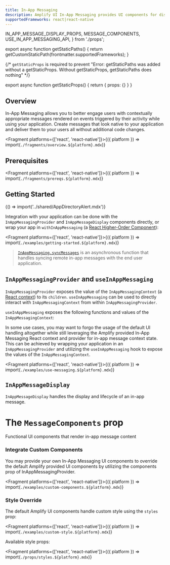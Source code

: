```yaml
---
title: In-App Messaging
description: Amplify UI In-App Messaging provides UI components for displaying in-app messages.
supportedFrameworks: react|react-native
---
```



  IN_APP_MESSAGE_DISPLAY_PROPS, 
  MESSAGE_COMPONENTS, 
  USE_IN_APP_MESSAGING_API, 
} from './props';

export async function getStaticPaths() {
  return getCustomStaticPath(frontmatter.supportedFrameworks);
}

{/*  `getStaticProps` is required to prevent "Error: getStaticPaths was added without a getStaticProps. Without getStaticProps, getStaticPaths does nothing" */}

export async function getStaticProps() {
  return { props: {} }
}

## Overview

In-App Messaging allows you to better engage users with contextually appropriate messages rendered on events triggered by their activity while using your application. Create messages that look native to your application and deliver them to your users all without additional code changes.

<Fragment platforms={['react', 'react-native']}>{({ platform }) => import(`./fragments/overview.${platform}.mdx`)}</Fragment>

## Prerequisites

<Fragment platforms={['react', 'react-native']}>{({ platform }) => import(`./fragments/prereqs.${platform}.mdx`)}</Fragment>

## Getting Started

<Fragment>{() => import('../shared/AppDirectoryAlert.mdx')}</Fragment>

Integration with your application can be done with the `InAppMessagingProvider` and `InAppMessageDisplay` components directly, 
or wrap your app in `withInAppMessaging` (a [React Higher-Order Component](https://legacy.reactjs.org/docs/higher-order-components.html)):

<Fragment platforms={['react', 'react-native']}>{({ platform }) => import(`./examples/getting-started.${platform}.mdx`)}</Fragment>

>[`InAppMessaging.syncMessages`](https://docs.amplify.aws/lib/in-app-messaging/sync-messages/q/platform/react-native) is an asynchronous function that handles syncing remote in-app messages with the end user application.

## `InAppMessagingProvider` and `useInAppMessaging`

`InAppMessagingProvider` exposes the value of the `InAppMessagingContext` (a [React context](https://legacy.reactjs.org/docs/context.html)) 
to its `children`. `useInAppMessaging` can be used to directly interact with `InAppMessagingContext` from within `InAppMessagingProvider`.

`useInAppMessaging` exposes the following functions and values of the `InAppMessagingContext`:

<ReactPropsTable props={USE_IN_APP_MESSAGING_API} />

In some use cases, you may want to forgo the usage of the default UI handling altogether while still leveraging the Amplify provided In-App Messaging React context and provider for in-app message context state. This can be achieved by wrapping your application in an `InAppMessagingProvider` and utilizing the `useInAppMessaging` hook to expose the values of the `InAppMessagingContext`.

<Fragment platforms={['react', 'react-native']}>{({ platform }) => import(`./examples/use-messaging.${platform}.mdx`)}</Fragment>

## `InAppMessageDisplay`

`InAppMessageDisplay` handles the display and lifecycle of an in-app message.

<ReactPropsTable props={IN_APP_MESSAGE_DISPLAY_PROPS} />

# The `MessageComponents` prop

Functional UI components that render in-app message content

<ReactPropsTable props={MESSAGE_COMPONENTS} />

### Integrate Custom Components

You may provide your own In-App Messaging UI components to override the default Amplify provided UI components by utilizing the components prop of InAppMessagingProvider.

<Fragment platforms={['react', 'react-native']}>{({ platform }) => import(`./examples/custom-components.${platform}.mdx`)}</Fragment>

### Style Override

The default Amplify UI components handle custom style using the `styles` prop:

<Fragment platforms={['react', 'react-native']}>{({ platform }) => import(`./examples/custom-style.${platform}.mdx`)}</Fragment>

Available style props:

<Fragment platforms={['react', 'react-native']}>{({ platform }) => import(`./props/styles.${platform}.mdx`)}</Fragment>
